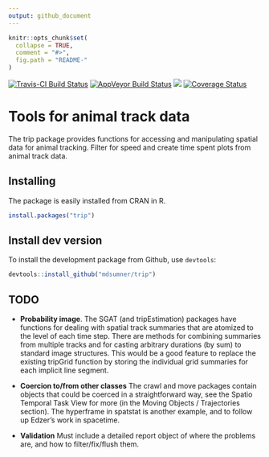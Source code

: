 ```yaml
---
output: github_document
---
```


<!-- README.md is generated from README.Rmd. Please edit that file -->

```r
knitr::opts_chunk$set(
  collapse = TRUE,
  comment = "#>",
  fig.path = "README-"
)
```


[![Travis-CI Build Status](https://travis-ci.org/mdsumner/trip.svg?branch=master)](https://travis-ci.org/mdsumner/trip)
[![AppVeyor Build Status](https://ci.appveyor.com/api/projects/status/github/mdsumner/trip?branch=master&svg=true)](https://ci.appveyor.com/project/mdsumner/trip)
[![](http://www.r-pkg.org/badges/version/pkgconfig)](http://www.r-pkg.org/pkg/trip)
[![Coverage Status](https://img.shields.io/codecov/c/github/mdsumner/trip/master.svg)](https://codecov.io/github/mdsumner/trip?branch=master)

# Tools for animal track data

The trip package provides functions for accessing and manipulating
spatial data for animal tracking.  Filter for speed and create time
spent plots from animal track data.


## Installing

The package is easily installed from CRAN in R. 

```R
install.packages("trip")
```

## Install dev version

To install the development package from Github, use `devtools`: 

```R
devtools::install_github("mdsumner/trip")
```



## TODO

- **Probability image**.  The SGAT (and tripEstimation) packages have
functions for dealing with spatial track summaries that are
atomized to the level of each time step. There are methods for combining summaries from
multiple tracks and for casting arbitrary durations (by sum) to standard image structures. This would be a good
feature to replace the existing tripGrid function by storing the 
individual grid summaries for each implicit line segment.

- **Coercion to/from other classes** The crawl and move packages contain objects that 
could be coerced in a straightforward way, see the Spatio Temporal Task View for 
more (in the Moving Objects / Trajectories section). The hyperframe in spatstat is another example, and to follow up Edzer's work in spacetime. 

- **Validation** Must include a detailed report object of where the problems are, and how to filter/fix/flush them. 
 
